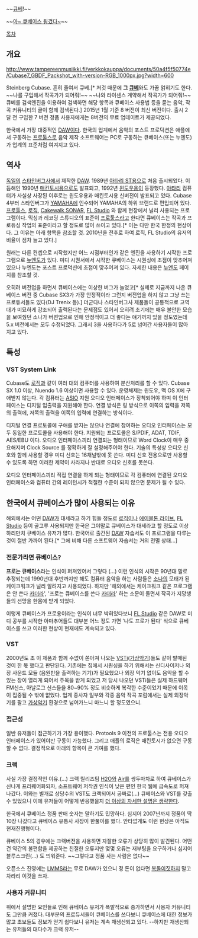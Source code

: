 ~~[[큐베]]!~~

~~[http://www.youtube.com/watch?v=tExyudrotss 아~ 큐베이스 튕겼다~]~~

[[목차]]

== 개요 ==
http://www.tampereenmusiikki.fi/verkkokauppa/documents/50a4f5f50774e/Cubase7_GBDF_Packshot_with-version-RGB_1000px.jpg?width=600

Steinberg Cubase. 흔히 줄여서 큐베.[* 저것 때문에 '''그 [[큐베]]'''와도 가끔 얽히기도 한다. ~~나를 구입해서 작곡가가 되어줘!~~ ~~나와 라이센스 계약해서 작곡가가 되어줘!~~ 큐베를 검색엔진을 이용하여 검색하면 해당 항목과 큐베이스 사용법 등을 묻는 음악, 작곡 커뮤니티의 글이 함께 검색된다.] 2015년 1월 기준 8 버전이 최신 버전이다. 출시 2달 전 구입한 7 버전 정품 사용자에게는 8버전의 무료 업데이트가 제공되었다.

한국에서 가장 대중적인 [[DAW]]이다. 한국의 업계에서 음악의 포스트 프로덕션은 애플에서 구동하는 [[프로툴스]]로 음악 제작 소프트웨어는 PC로 구동하는 큐베이스(또는 누엔도)가 업계의 표준처럼 여겨지고 있다. 

== 역사 ==
[[독일]]의 [[스타인버그]]사에서 제작한 [[DAW]]. 1989년 [[아타리 ST]]용으로 처음 출시되었다. 이듬해인 1990년 [[매킨토시]]용으로도 발표되고, 1992년 [[윈도우]]용이 등장했다. [[아타리]] 컴퓨터가 사실상 사장된 이후로는 윈도우용과 매킨토시용 신버전이 발표되고 있다. Cubase 4부터 스타인버그가 [[YAMAHA]]에 인수되어 YAMAHA의 하위 브랜드로 편입되어 있다. [[프로툴스]], [[로직]], [[Cakewalk SONAR]], [[FL Studio]] 와 함께 현장에서 널리 사용되는 프로그램이다. 믹싱과 레코딩 스튜디오의 표준이 [[프로툴스]]라고 한다면 큐베이스는 작곡과 프로듀싱 작업의 표준이라고 할 정도로 많이 쓰이고 있다.[* 이는 다만 한국 한정의 현상이다. 그 이유는 아래 항목을 참조할 것. 2010년을 전후로 하여 로직, FL Studio의 유저의 비율이 점차 늘고 있다.]

원래는 다른 컨셉으로 시작했지만 어느 시점부터인가 같은 엔진을 사용하기 시작한 프로그램으로 [[누엔도]]가 있다. 미디 시퀀서에서 시작한 큐베이스는 시퀀싱에 초점이 맞추어져 있으나 누엔도는 포스트 프로덕션에 초점이 맞추어져 있다. 자세한 내용은 [[누엔도]] 페이지를 참조할 것.

오히려 버전업을 하면서 큐베이스에는 이상한 버그가 늘었고[* 실제로 지금까지 나온 큐베이스 버전 중 Cubase SX3가 가장 안정적이라 그런지 버전업을 하지 않고 그냥 쓰는 프로듀서들도 있다(DJ Trenix 등).] 더군다나 스타인버그사 제품들이 공통적으로 고역대가 미묘하게 강조되어 출력된다는 문제점도 있어서 오히려 초기에는 매우 불안한 모습을 보여줬던 소나가 버젼업으로 인해 안정적이고 더 좋다는 얘기까지 있을 정도였는데 5.x 버전에서는 모두 수정되었다. 그래서 3을 사용하다가 5로 넘어간 사용자들이 많아지고 있다.

== 특성 ==

=== VST System Link ===
Cubase도 [[로직]]과 같이 여러 대의 컴퓨터를 사용하여 분산처리를 할 수 있다. Cubase SX 1.0 이상, Nuendo 1.6 이상이면 사용할 수 있다. 운영체제는 윈도우, 맥 OS X에 구애받지 않는다. 각 컴퓨터는 [[ASIO]] 지원 오디오 인터페이스가 장착되어야 하며 이 인터페이스는 디지털 입출력을 지원해야 한다. 연결 방식은 링 방식으로 이쪽의 입력을 저쪽의 출력에, 저쪽의 출력을 이쪽의 입력에 연결하는 방식이다.

디지털 연결 프로토콜에 구애를 받지는 않으나 연결에 참여하는 오디오 인터페이스는 모두 동일한 프로토콜을 사용해야 한다. 지원되는 프로토콜은 S/PDIF, ADAT, TDIF, AES/EBU 이다. 오디오 인터페이스끼리 연결되는 형태이므로 Word Clock이 매우 중요해지며 Clock Source 를 정확하게 잘 설정해주어야 한다. 기술의 특성상 오디오 신호와 함께 사용할 경우 미디 신호는 16채널밖에 못 쓴다. 미디 신호 전용으로만 사용할 수 있도록 하면 이러한 제약이 사라지나 반대로 오디오 신호를 못쓴다.

오디오 인터페이스끼리 직접 연결을 하게 되는 형태이므로 각 컴퓨터에 연결된 오디오 인터페이스와 컴퓨터 간의 레이턴시가 적절한 수준이 되지 않으면 문제가 될 수 있다.

== 한국에서 큐베이스가 많이 사용되는 이유 ==
해외에서는 어떤 [[DAW]]가 대세라고 하기 힘들 정도로 [[로직]]이나 [[에이블톤 라이브]], [[FL Studio]] 등이 골고루 사용되지만 한국은 그야말로 큐베이스가 대세라고 할 정도로 이상하리만치 큐베이스 유저가 많다. 한국어로 출간된 [[DAW]] 자습서도 이 프로그램을 다루는 것이 절반 가까이 된다.[* 그에 비해 다른 소프트웨어 자습서는 거의 전멸 상태...]  

=== 전문가라면 큐베이스? ===
'''프로는 큐베이스'''라는 인식이 퍼져있어서 그렇다 (...) 이런 인식의 시작은 90년대 말로 추정되는데 1990년대 후반까지만 해도 컴퓨터 음악을 하는 사람들은  [[소나]]의 모태가 된 케이크워크가 널리 알려지고 사용되었다. 하지만 '해외에서는 케이크워크 같은 프로그램은 안 쓴다 [[카더라]]', '프로는 큐베이스를 쓴다 [[카더라]]' 하는 소문이 돌면서 작곡가 지망생들의 선망을 한몸에 받게 되었다.

이렇게 큐베이스가 프로용이라는 인식이 너무 박혀있다보니 [[FL Studio]] 같은 DAW로 미디 공부를 시작한 아마추어들도 대부분 어느 정도 가면 '나도 프로가 된다' 식으로 큐베이스를 쓰고 이러한 현상이 현재에도 계속되고 있다.  

=== VST ===
2000년도 초 이 제품과 함께 수없이 쏟아져 나오는 [[VST]]i([[가상악기]])들도 같이 발매된 것이 한 몫 했다고 판단된다. 기존에는 집에서 시퀀싱을 하기 위해서는 신디사이저나 외장 사운드 모듈 (음원만을 출력하는 기기)가 필요했으나 외장 악기 없이도 음악을 할 수 있는 장이 열리게 되어서 주목을 받게 되었고 저 당시 나오던 VSTi들은 실제 하드웨어 FM신스, 아날로그 신스들을 80~90% 정도 비슷하게 복각한 수준이었기 때문에 이목이 집중될 수 밖에 없었다. 업계 종사자 일부와 각종 음악 작곡 포럼에서는 실제 외장악기를 팔고 [[가상악기]] 환경으로 넘어가느니 마느니 할 정도였으니.

=== 접근성 ===
일반 유저들이 접근하기가 가장 용이했다. Protools 9 이전의 프로툴스는 전용 오디오 인터페이스가 있어야만 구동이 가능했다. 그리고 애플의 로직은 매킨토시가 없으면 구동할 수 없다. 결정적으로 아래의 항목이 큰 기여를 했다.

=== 크랙 ===
사실 가장 결정적인 이유.(...) 크랙 릴리즈팀 [[H2O]]와 [[Air]]를 쌍두마차로 하여 큐베이스가 신나게 프리웨어화되자, 소프트웨어 저작권 인식이 낮은 편인 한국 웹에 급속도로 퍼져나갔다. 이와는 별개로 상당수의 VST도 크랙되어서 공짜로(...) 큐베이스와 VST를 갖출 수 있었으니 이에 유저들이 어떻게 반응했을지 [[더 이상의 자세한 설명은 생략한다]].

한국에서 큐베이스 정품 판매 숫자는 말하기도 민망하다. 심지어 2007년까지 정품이 딱 10장 나갔다고 큐베이스 유통사 사장이 한풀이를 했다. 안타깝게도 이런 현상은 아직도 현재진행형이다.

큐베이스 5의 경우에는 크랙버전을 사용하면 자잘한 오류가 상당히 많이 발견된다. 어떤건 약간의 불편함을 제공하는 친절한 오류지만 몇몇 오류는 재부팅을 요구하거나 심지어 블루스크린(...) 도 띄워준다. ~~그렇다고 정품 사는 사람은 없다~~

오픈소스 진영에는 [[LMMS]]라는 무료 DAW가 있으니 정 돈이 없다면 [[복돌이]]짓하지 말고 차라리 이것을 쓰자.
=== 사용자 커뮤니티 ===
위에서 설명한 요인들로 인해 큐베이스 유저가 폭발적으로 증가하면서 사용자 커뮤니티도 그만큼 커졌다. 대부분의 프로듀서들이 큐베이스를 쓰다보니 큐베이스에 대한 정보가 많고 초보들도 정보가 얻기 쉽다보니 유저는 계속 재생산되고 있다. --하지만 재생산되는 유저들의 대다수가 크랙 유저--

